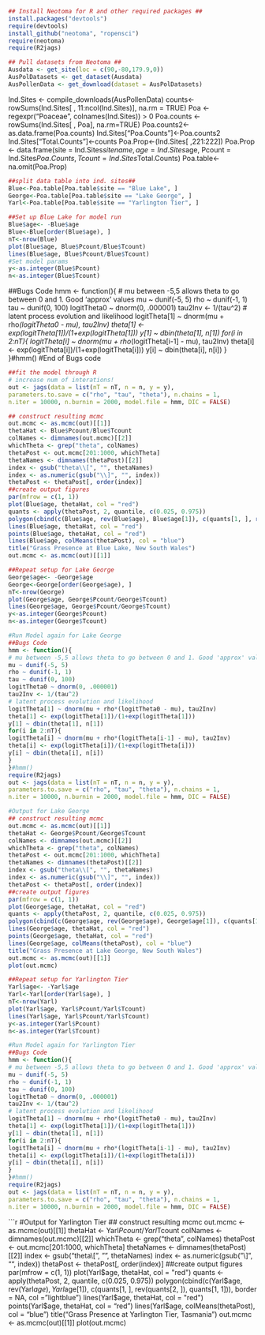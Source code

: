 
```r
## Install Neotoma for R and other required packages ##
install.packages("devtools")
require(devtools)
install_github("neotoma", "ropensci")
require(neotoma)
require(R2jags)
```
```r
## Pull datasets from Neotoma ##
Ausdata <- get_site(loc = c(90,-80,179.9,0))
AusPolDatasets <- get_dataset(Ausdata)
AusPollenData <- get_download(dataset = AusPolDatasets)
```
Ind.Sites <- compile_downloads(AusPollenData)
counts<-rowSums(Ind.Sites[ , 11:ncol(Ind.Sites)], na.rm = TRUE)
Poa <- regexpr("Poaceae", colnames(Ind.Sites)) > 0
Poa.counts <- rowSums(Ind.Sites[ , Poa], na.rm=TRUE)
Poa.counts2<-as.data.frame(Poa.counts)
Ind.Sites["Poa.Counts"]<-Poa.counts2
Ind.Sites["Total.Counts"]<-counts
Poa.Prop<-(Ind.Sites[ ,221:222])
Poa.Prop <- data.frame(site = Ind.Sites$sitename, age = Ind.Sites$age, Pcount = Ind.Sites$Poa.Counts, Tcount = Ind.Sites$Total.Counts)
Poa.table<-na.omit(Poa.Prop)
```r
##split data table into ind. sites##
Blue<-Poa.table[Poa.table$site == "Blue Lake", ]
George<-Poa.table[Poa.table$site == "Lake George", ]
Yarl<-Poa.table[Poa.table$site == "Yarlington Tier", ]
```
```r
##Set up Blue Lake for model run
Blue$age<- -Blue$age
Blue<-Blue[order(Blue$age), ]
nT<-nrow(Blue)
plot(Blue$age, Blue$Pcount/Blue$Tcount)
lines(Blue$age, Blue$Pcount/Blue$Tcount)
#Set model params
y<-as.integer(Blue$Pcount)
n<-as.integer(Blue$Tcount)
```
##Bugs Code
hmm <- function(){
# mu between -5,5 allows theta to go between 0 and 1. Good 'approx' values
mu ~ dunif(-5, 5)
rho ~ dunif(-1, 1)
tau ~ dunif(0, 100)
logitTheta0 ~ dnorm(0, .000001)
tau2Inv <- 1/(tau^2)
# latent process evolution and likelihood
logitTheta[1] ~ dnorm(mu + rho*(logitTheta0 - mu), tau2Inv)
theta[1] <- exp(logitTheta[1])/(1+exp(logitTheta[1]))
y[1] ~ dbin(theta[1], n[1])
for(i in 2:nT){
logitTheta[i] ~ dnorm(mu + rho*(logitTheta[i-1] - mu), tau2Inv)
theta[i] <- exp(logitTheta[i])/(1+exp(logitTheta[i]))
y[i] ~ dbin(theta[i], n[i])
}
}#hmm()
#End of Bugs code
```r
##fit the model through R
# increase num of interations!
out <- jags(data = list(nT = nT, n = n, y = y),
parameters.to.save = c("rho", "tau", "theta"), n.chains = 1,
n.iter = 10000, n.burnin = 2000, model.file = hmm, DIC = FALSE)
```
```r
## construct resulting mcmc
out.mcmc <- as.mcmc(out)[[1]]
thetaHat <- Blue$Pcount/Blue$Tcount
colNames <- dimnames(out.mcmc)[[2]]
whichTheta <- grep("theta", colNames)
thetaPost <- out.mcmc[201:1000, whichTheta]
thetaNames <- dimnames(thetaPost)[[2]]
index <- gsub("theta\\[", "", thetaNames)
index <- as.numeric(gsub("\\]", "", index))
thetaPost <- thetaPost[, order(index)]
##create output figures
par(mfrow = c(1, 1))
plot(Blue$age, thetaHat, col = "red")
quants <- apply(thetaPost, 2, quantile, c(0.025, 0.975))
polygon(cbind(c(Blue$age, rev(Blue$age), Blue$age[1]), c(quants[1, ], rev(quants[2, ]), quants[1, 1])), border = NA, col = "lightblue")
lines(Blue$age, thetaHat, col = "red")
points(Blue$age, thetaHat, col = "red")
lines(Blue$age, colMeans(thetaPost), col = "blue")
title("Grass Presence at Blue Lake, New South Wales")
out.mcmc <- as.mcmc(out)[[1]]


```
```r
##Repeat setup for Lake George
George$age<- -George$age
George<-George[order(George$age), ]
nT<-nrow(George)
plot(George$age, George$Pcount/George$Tcount)
lines(George$age, George$Pcount/George$Tcount)
y<-as.integer(George$Pcount)
n<-as.integer(George$Tcount)
```
```r
#Run Model again for Lake George
##Bugs Code
hmm <- function(){
# mu between -5,5 allows theta to go between 0 and 1. Good 'approx' values
mu ~ dunif(-5, 5)
rho ~ dunif(-1, 1)
tau ~ dunif(0, 100)
logitTheta0 ~ dnorm(0, .000001)
tau2Inv <- 1/(tau^2)
# latent process evolution and likelihood
logitTheta[1] ~ dnorm(mu + rho*(logitTheta0 - mu), tau2Inv)
theta[1] <- exp(logitTheta[1])/(1+exp(logitTheta[1]))
y[1] ~ dbin(theta[1], n[1])
for(i in 2:nT){
logitTheta[i] ~ dnorm(mu + rho*(logitTheta[i-1] - mu), tau2Inv)
theta[i] <- exp(logitTheta[i])/(1+exp(logitTheta[i]))
y[i] ~ dbin(theta[i], n[i])
}
}#hmm()
require(R2jags)
out <- jags(data = list(nT = nT, n = n, y = y),
parameters.to.save = c("rho", "tau", "theta"), n.chains = 1,
n.iter = 10000, n.burnin = 2000, model.file = hmm, DIC = FALSE)
```
```r
#Output for Lake George
## construct resulting mcmc
out.mcmc <- as.mcmc(out)[[1]]
thetaHat <- George$Pcount/George$Tcount
colNames <- dimnames(out.mcmc)[[2]]
whichTheta <- grep("theta", colNames)
thetaPost <- out.mcmc[201:1000, whichTheta]
thetaNames <- dimnames(thetaPost)[[2]]
index <- gsub("theta\\[", "", thetaNames)
index <- as.numeric(gsub("\\]", "", index))
thetaPost <- thetaPost[, order(index)]
##create output figures
par(mfrow = c(1, 1))
plot(George$age, thetaHat, col = "red")
quants <- apply(thetaPost, 2, quantile, c(0.025, 0.975))
polygon(cbind(c(George$age, rev(George$age), George$age[1]), c(quants[1, ], rev(quants[2, ]), quants[1, 1])), border = NA, col = "lightblue")
lines(George$age, thetaHat, col = "red")
points(George$age, thetaHat, col = "red")
lines(George$age, colMeans(thetaPost), col = "blue")
title("Grass Presence at Lake George, New South Wales")
out.mcmc <- as.mcmc(out)[[1]]
plot(out.mcmc)
```
```r
##Repeat setup for Yarlington Tier
Yarl$age<- -Yarl$age
Yarl<-Yarl[order(Yarl$age), ]
nT<-nrow(Yarl)
plot(Yarl$age, Yarl$Pcount/Yarl$Tcount)
lines(Yarl$age, Yarl$Pcount/Yarl$Tcount)
y<-as.integer(Yarl$Pcount)
n<-as.integer(Yarl$Tcount)
```
```r
#Run Model again for Yarlington Tier
##Bugs Code
hmm <- function(){
# mu between -5,5 allows theta to go between 0 and 1. Good 'approx' values
mu ~ dunif(-5, 5)
rho ~ dunif(-1, 1)
tau ~ dunif(0, 100)
logitTheta0 ~ dnorm(0, .000001)
tau2Inv <- 1/(tau^2)
# latent process evolution and likelihood
logitTheta[1] ~ dnorm(mu + rho*(logitTheta0 - mu), tau2Inv)
theta[1] <- exp(logitTheta[1])/(1+exp(logitTheta[1]))
y[1] ~ dbin(theta[1], n[1])
for(i in 2:nT){
logitTheta[i] ~ dnorm(mu + rho*(logitTheta[i-1] - mu), tau2Inv)
theta[i] <- exp(logitTheta[i])/(1+exp(logitTheta[i]))
y[i] ~ dbin(theta[i], n[i])
}
}#hmm()
require(R2jags)
out <- jags(data = list(nT = nT, n = n, y = y),
parameters.to.save = c("rho", "tau", "theta"), n.chains = 1,
n.iter = 10000, n.burnin = 2000, model.file = hmm, DIC = FALSE)
```
```r
#Output for Yarlington Tier
## construct resulting mcmc
out.mcmc <- as.mcmc(out)[[1]]
thetaHat <- Yarl$Pcount/Yarl$Tcount
colNames <- dimnames(out.mcmc)[[2]]
whichTheta <- grep("theta", colNames)
thetaPost <- out.mcmc[201:1000, whichTheta]
thetaNames <- dimnames(thetaPost)[[2]]
index <- gsub("theta\\[", "", thetaNames)
index <- as.numeric(gsub("\\]", "", index))
thetaPost <- thetaPost[, order(index)]
##create output figures
par(mfrow = c(1, 1))
plot(Yarl$age, thetaHat, col = "red")
quants <- apply(thetaPost, 2, quantile, c(0.025, 0.975))
polygon(cbind(c(Yarl$age, rev(Yarl$age), Yarl$age[1]), c(quants[1, ], rev(quants[2, ]), quants[1, 1])), border = NA, col = "lightblue")
lines(Yarl$age, thetaHat, col = "red")
points(Yarl$age, thetaHat, col = "red")
lines(Yarl$age, colMeans(thetaPost), col = "blue")
title("Grass Presence at Yarlington Tier, Tasmania")
out.mcmc <- as.mcmc(out)[[1]]
plot(out.mcmc)